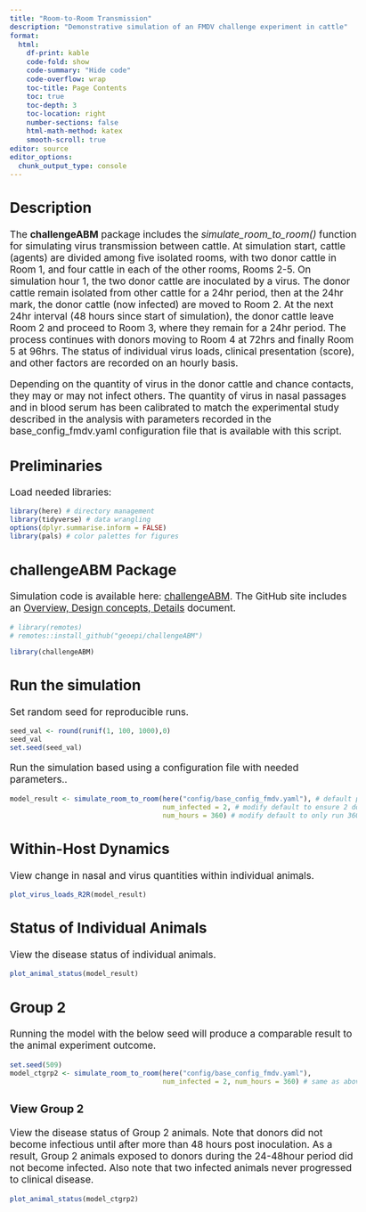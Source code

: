 ```yaml
---
title: "Room-to-Room Transmission"
description: "Demonstrative simulation of an FMDV challenge experiment in cattle"
format:
  html: 
    df-print: kable
    code-fold: show
    code-summary: "Hide code"
    code-overflow: wrap
    toc-title: Page Contents
    toc: true
    toc-depth: 3
    toc-location: right
    number-sections: false
    html-math-method: katex
    smooth-scroll: true
editor: source
editor_options: 
  chunk_output_type: console
---
```

```{=html}
<style type="text/css">

body, td {
   font-size: 13pt;
}
code.r{
  font-size: 9pt;
}
pre {
  font-size: 11pt
}
</style>
```

## Description  
The **challengeABM** package includes the *simulate_room_to_room()* function for simulating virus transmission between cattle.  At simulation start, cattle (agents) are divided among five isolated rooms, with two donor cattle in Room 1, and four cattle in each of the other rooms, Rooms 2-5.  On simulation hour 1, the two donor cattle are inoculated by a virus.  The donor cattle remain isolated from other cattle for a 24hr period, then at the 24hr mark, the donor cattle (now infected) are moved to Room 2.  At the next 24hr interval (48 hours since start of simulation), the donor cattle leave Room 2 and proceed to Room 3, where they remain for a 24hr period.  The process continues with donors moving to Room 4 at 72hrs and finally Room 5 at 96hrs. The status of individual virus loads, clinical presentation (score), and other factors are recorded on an hourly basis.   
   
Depending on the quantity of virus in the donor cattle and chance contacts, they may or may not infect others.  The quantity of virus in nasal passages and in blood serum has been calibrated to match the experimental study described in the analysis with parameters recorded in the base_config_fmdv.yaml configuration file that is available with this script.  
   
## Preliminaries  
Load needed libraries:  
```r
library(here) # directory management
library(tidyverse) # data wrangling
options(dplyr.summarise.inform = FALSE)
library(pals) # color palettes for figures
```

## challengeABM Package       
Simulation code is available here: [challengeABM](https://github.com/geoepi/challengeABM). The GitHub site includes an [Overview, Design concepts, Details](https://github.com/geoepi/challengeABM/blob/main/ODD_Decription.md) document.   
```r
# library(remotes)
# remotes::install_github("geoepi/challengeABM")

library(challengeABM)
```

## Run the simulation 
Set random seed for reproducible runs.   
```r
seed_val <- round(runif(1, 100, 1000),0)
seed_val 
set.seed(seed_val)
```
  
Run the simulation based using a configuration file with needed parameters..      
```r
model_result <- simulate_room_to_room(here("config/base_config_fmdv.yaml"), # default parameters
                                      num_infected = 2, # modify default to ensure 2 donors (like animal experiment)
                                      num_hours = 360) # modify default to only run 360 time steps (hours)
```

## Within-Host Dynamics  
View change in nasal and virus quantities within individual animals.
```r
plot_virus_loads_R2R(model_result)
```

## Status of Individual Animals   
View the disease status of individual animals.  
```r
plot_animal_status(model_result)
```

## Group 2  
Running the model with the below seed will produce a comparable result to the animal experiment outcome.  
```r
set.seed(509)
model_ctgrp2 <- simulate_room_to_room(here("config/base_config_fmdv.yaml"), 
                                      num_infected = 2, num_hours = 360) # same as above
```

### View Group 2   
View the disease status of Group 2 animals.  Note that donors did not become infectious until after more than 48 hours post inoculation.  As a result, Group 2 animals exposed to donors during the 24-48hour period did not become infected.  Also note that two infected animals never progressed to clinical disease.   
```r
plot_animal_status(model_ctgrp2)
```
